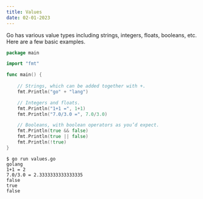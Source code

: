 ```yaml
---
title: Values
date: 02-01-2023
---
```


Go has various value types including strings, integers, floats, booleans, etc. Here are a few basic examples.

```go
package main

import "fmt"

func main() {
    
    // Strings, which can be added together with +.
    fmt.Println("go" + "lang")

    // Integers and floats.
    fmt.Println("1+1 =", 1+1)
    fmt.Println("7.0/3.0 =", 7.0/3.0)

    // Booleans, with boolean operators as you’d expect.
    fmt.Println(true && false)
    fmt.Println(true || false)
    fmt.Println(!true)
}
```

```
$ go run values.go
golang
1+1 = 2
7.0/3.0 = 2.3333333333333335
false
true
false
```
